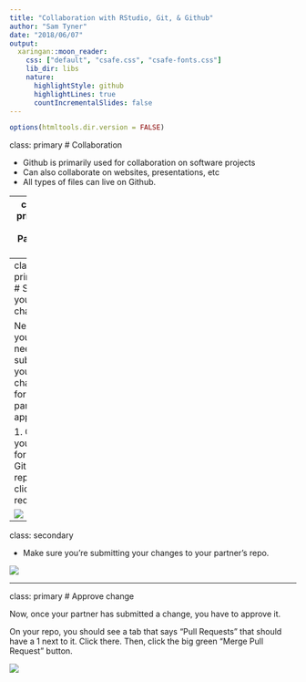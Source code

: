 ```yaml
---
title: "Collaboration with RStudio, Git, & Github"
author: "Sam Tyner"
date: "2018/06/07"
output:
  xaringan::moon_reader:
    css: ["default", "csafe.css", "csafe-fonts.css"]
    lib_dir: libs
    nature:
      highlightStyle: github
      highlightLines: true
      countIncrementalSlides: false
---
```


```r
options(htmltools.dir.version = FALSE)
```

class: primary
# Collaboration

- Github is primarily used for collaboration on software projects
- Can also collaborate on websites, presentations, etc
- All types of files can live on Github. 

---
class: primary
# Partner up

1. Pair up with another person
2. Each of you should create a new repository on Github (name it whatever you like)
3. Fork your partner's repo. [How to fork](https://guides.github.com/activities/forking/)
4. Clone your fork of your partner's repo by creating a new RStudio project. (Save it to the `tmp` folder again)
5. Make a change in the local repo.
6. Push the change to Github. 

---
class: primary
# Submit your change

Next, you'll need to submit your change for your partner's approval. 

1. On your forked Github repo, click pull request. 

![](img/Capture12.PNG)

---
class: secondary

- Make sure you're submitting your changes to your partner's repo. 

![](img/makepr.png)

---
class: primary
# Approve change 

Now, once your partner has submitted a change, you have to approve it. 

On your repo, you should see a tab that says "Pull Requests" that should have a 1 next to it. Click there. Then, click the big green "Merge Pull Request" button. 

![](img/Capture7.PNG)




